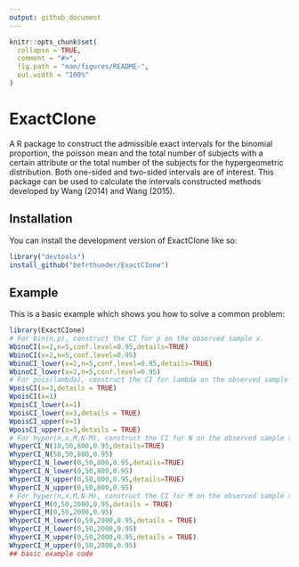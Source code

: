 ```yaml
---
output: github_document
---
```

<!-- README.md is generated from README.Rmd. Please edit that file -->
```r
knitr::opts_chunk$set(
  collapse = TRUE,
  comment = "#>",
  fig.path = "man/figures/README-",
  out.width = "100%"
)
```
# ExactCIone
<!-- badges: start --> 
A R package to construct the admissible exact intervals for the binomial proportion, the poisson mean and the total number of subjects with a certain attribute or the total number of the subjects for the hypergeometric distribution. Both one-sided and two-sided intervals are of interest. This package can be used to calculate the intervals constructed methods developed by Wang (2014) and Wang (2015).
<!-- badges: end -->

## Installation
You can install the development version of ExactCIone like so:
``` r
library("devtools")
install_github("befrthunder/ExactCIone")

```

## Example
This is a basic example which shows you how to solve a common problem:
```r
library(ExactCIone)
# For bin(n,p), construct the CI for p on the observed sample x.
WbinoCI(x=2,n=5,conf.level=0.95,details=TRUE)
WbinoCI(x=2,n=5,conf.level=0.95)
WbinoCI_lower(x=2,n=5,conf.level=0.95,details=TRUE)
WbinoCI_lower(x=2,n=5,conf.level=0.95)
# For pois(lambda), construct the CI for lambda on the observed sample x.
WpoisCI(x=3,details = TRUE)
WpoisCI(x=1)
WpoisCI_lower(x=1)
WpoisCI_lower(x=3,details = TRUE)
WpoisCI_upper(x=1)
WpoisCI_upper(x=3,details = TRUE)
# For hyper(n,x,M,N-M), construct the CI for N on the observed sample x when n,M are known.
WhyperCI_N(10,50,800,0.95,details=TRUE)
WhyperCI_N(50,50,800,0.95)
WhyperCI_N_lower(0,50,800,0.95,details=TRUE)
WhyperCI_N_lower(0,50,800,0.95)
WhyperCI_N_upper(0,50,800,0.95,details=TRUE)
WhyperCI_N_upper(0,50,800,0.95)
# For hyper(n,x,M,N-M), construct the CI for M on the observed sample x when n, N are known.
WhyperCI_M(0,50,2000,0.95,details = TRUE)
WhyperCI_M(0,50,2000,0.95)
WhyperCI_M_lower(0,50,2000,0.95,details = TRUE)
WhyperCI_M_lower(0,50,2000,0.95)
WhyperCI_M_upper(0,50,2000,0.95,details = TRUE)
WhyperCI_M_upper(0,50,2000,0.95)
## basic example code
```

